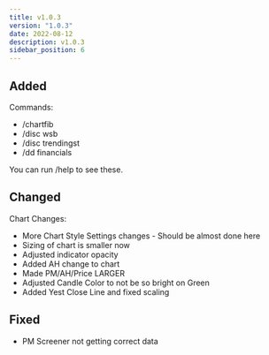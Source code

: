 ```yaml
---
title: v1.0.3
version: "1.0.3"
date: 2022-08-12
description: v1.0.3
sidebar_position: 6
---
```


## Added

Commands:
- /chartfib
- /disc wsb
- /disc trendingst
- /dd financials

You can run /help to see these.

## Changed

Chart Changes:
- More Chart Style Settings changes - Should be almost done here
- Sizing of chart is smaller now
- Adjusted indicator opacity
- Added AH change to chart
- Made PM/AH/Price LARGER
- Adjusted Candle Color to not be so bright on Green
- Added Yest Close Line and fixed scaling

## Fixed

- PM Screener not getting correct data
